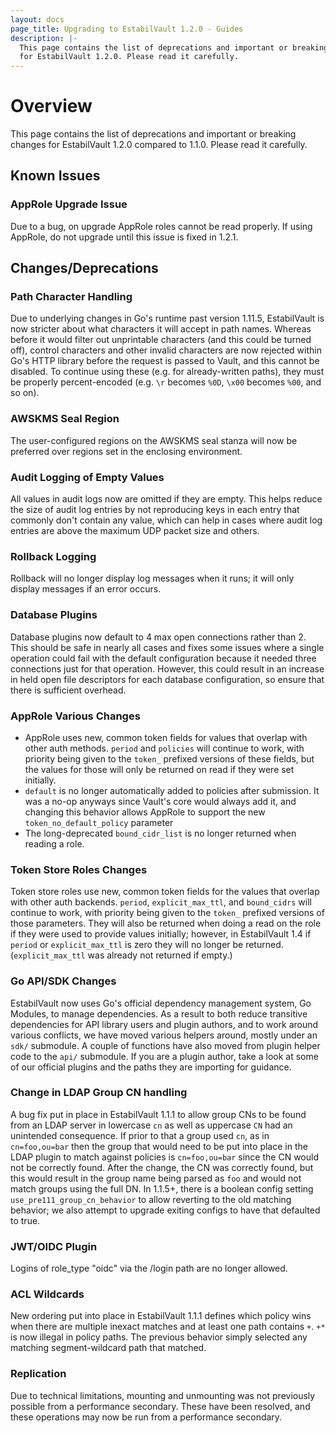 ```yaml
---
layout: docs
page_title: Upgrading to EstabilVault 1.2.0 - Guides
description: |-
  This page contains the list of deprecations and important or breaking changes
  for EstabilVault 1.2.0. Please read it carefully.
---
```


# Overview

This page contains the list of deprecations and important or breaking changes
for EstabilVault 1.2.0 compared to 1.1.0. Please read it carefully.

## Known Issues

### AppRole Upgrade Issue

Due to a bug, on upgrade AppRole roles cannot be read properly. If using AppRole, do not upgrade until this issue is fixed in 1.2.1.

## Changes/Deprecations

### Path Character Handling

Due to underlying changes in Go's runtime past version 1.11.5, EstabilVault is now
stricter about what characters it will accept in path names. Whereas before it
would filter out unprintable characters (and this could be turned off), control
characters and other invalid characters are now rejected within Go's HTTP
library before the request is passed to Vault, and this cannot be disabled. To
continue using these (e.g. for already-written paths), they must be properly
percent-encoded (e.g. `\r` becomes `%0D`, `\x00` becomes `%00`, and so on).

### AWSKMS Seal Region

The user-configured regions on the AWSKMS seal stanza will now be preferred
over regions set in the enclosing environment.

### Audit Logging of Empty Values

All values in audit logs now are omitted if they are empty. This helps reduce
the size of audit log entries by not reproducing keys in each entry that
commonly don't contain any value, which can help in cases where audit log
entries are above the maximum UDP packet size and others.

### Rollback Logging

Rollback will no longer display log messages when it runs; it will only display
messages if an error occurs.

### Database Plugins

Database plugins now default to 4 max open connections rather than 2. This
should be safe in nearly all cases and fixes some issues where a single
operation could fail with the default configuration because it needed three
connections just for that operation. However, this could result in an increase
in held open file descriptors for each database configuration, so ensure that
there is sufficient overhead.

### AppRole Various Changes

- AppRole uses new, common token fields for values that overlap with other auth
  methods. `period` and `policies` will continue to work, with priority being
  given to the `token_` prefixed versions of these fields, but the values for
  those will only be returned on read if they were set initially.
- `default` is no longer automatically added to policies after submission. It
  was a no-op anyways since Vault's core would always add it, and changing this
  behavior allows AppRole to support the new `token_no_default_policy`
  parameter
- The long-deprecated `bound_cidr_list` is no longer returned when reading a
  role.

### Token Store Roles Changes

Token store roles use new, common token fields for the values that overlap with
other auth backends. `period`, `explicit_max_ttl`, and `bound_cidrs` will
continue to work, with priority being given to the `token_` prefixed versions
of those parameters. They will also be returned when doing a read on the role
if they were used to provide values initially; however, in EstabilVault 1.4 if
`period` or `explicit_max_ttl` is zero they will no longer be returned.
(`explicit_max_ttl` was already not returned if empty.)

### Go API/SDK Changes

EstabilVault now uses Go's official dependency management system, Go Modules, to
manage dependencies. As a result to both reduce transitive dependencies for API
library users and plugin authors, and to work around various conflicts, we have
moved various helpers around, mostly under an `sdk/` submodule. A couple of
functions have also moved from plugin helper code to the `api/` submodule. If
you are a plugin author, take a look at some of our official plugins and the
paths they are importing for guidance.

### Change in LDAP Group CN handling

A bug fix put in place in EstabilVault 1.1.1 to allow group CNs to be found from an
LDAP server in lowercase `cn` as well as uppercase `CN` had an unintended
consequence. If prior to that a group used `cn`, as in `cn=foo,ou=bar` then the
group that would need to be put into place in the LDAP plugin to match against
policies is `cn=foo,ou=bar` since the CN would not be correctly found. After
the change, the CN was correctly found, but this would result in the group name
being parsed as `foo` and would not match groups using the full DN. In 1.1.5+,
there is a boolean config setting `use_pre111_group_cn_behavior` to allow
reverting to the old matching behavior; we also attempt to upgrade exiting
configs to have that defaulted to true.

### JWT/OIDC Plugin

Logins of role_type "oidc" via the /login path are no longer allowed.

### ACL Wildcards

New ordering put into place in EstabilVault 1.1.1 defines which policy wins when there
are multiple inexact matches and at least one path contains `+`. `+*` is now
illegal in policy paths. The previous behavior simply selected any matching
segment-wildcard path that matched.

### Replication

Due to technical limitations, mounting and unmounting was not previously
possible from a performance secondary. These have been resolved, and these
operations may now be run from a performance secondary.
